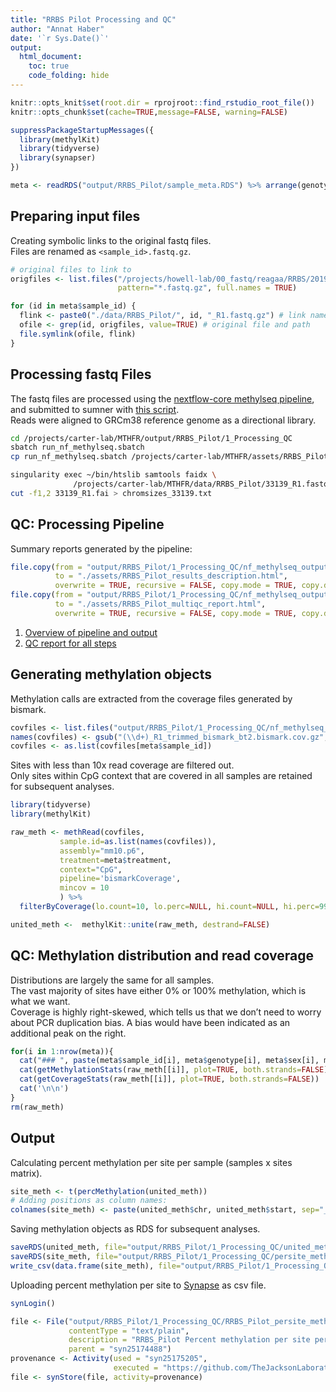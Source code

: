 ```yaml
---
title: "RRBS Pilot Processing and QC"
author: "Annat Haber"
date: '`r Sys.Date()`'
output:
  html_document:
    toc: true
    code_folding: hide
---
```


```r
knitr::opts_knit$set(root.dir = rprojroot::find_rstudio_root_file())
knitr::opts_chunk$set(cache=TRUE,message=FALSE, warning=FALSE)
```

```r
suppressPackageStartupMessages({
  library(methylKit)
  library(tidyverse)
  library(synapser)
})
```

```r
meta <- readRDS("output/RRBS_Pilot/sample_meta.RDS") %>% arrange(genotype,sex, age)
```

## Preparing input files
Creating symbolic links to the original fastq files.  
Files are renamed as `<sample_id>.fastq.gz`.   
```r
# original files to link to
origfiles <- list.files("/projects/howell-lab/00_fastq/reagaa/RRBS/20190820_19-howell-005-run4",
                        pattern="*.fastq.gz", full.names = TRUE)

for (id in meta$sample_id) {
  flink <- paste0("./data/RRBS_Pilot/", id, "_R1.fastq.gz") # link name
  ofile <- grep(id, origfiles, value=TRUE) # original file and path
  file.symlink(ofile, flink)
}

```

## Processing fastq Files
The fastq files are processed using the [nextflow-core methylseq pipeline](https://github.com/nf-core/methylseq), and submitted to sumner with [this script](assets/RRBS_Pilot_run_nf_methylseq.sbatch).  
Reads were aligned to GRCm38 reference genome as a directional library. 
```bash
cd /projects/carter-lab/MTHFR/output/RRBS_Pilot/1_Processing_QC
sbatch run_nf_methylseq.sbatch
cp run_nf_methylseq.sbatch /projects/carter-lab/MTHFR/assets/RRBS_Pilot_run_nf_methylseq.sbatch
```

```bash
singularity exec ~/bin/htslib samtools faidx \
              /projects/carter-lab/MTHFR/data/RRBS_Pilot/33139_R1.fastq.gz
cut -f1,2 33139_R1.fai > chromsizes_33139.txt

```
## QC: Processing Pipeline
Summary reports generated by the pipeline:
```r
file.copy(from = "output/RRBS_Pilot/1_Processing_QC/nf_methylseq_output/pipeline_info/results_description.html", 
          to = "./assets/RRBS_Pilot_results_description.html", 
          overwrite = TRUE, recursive = FALSE, copy.mode = TRUE, copy.date = TRUE)
file.copy(from = "output/RRBS_Pilot/1_Processing_QC/nf_methylseq_output/MultiQC/multiqc_report.html", 
          to = "./assets/RRBS_Pilot_multiqc_report.html", 
          overwrite = TRUE, recursive = FALSE, copy.mode = TRUE, copy.date = TRUE)
```
1. [Overview of pipeline and output](assets/RRBS_Pilot_results_description.html)  
2. [QC report for all steps](assets/RRBS_Pilot_multiqc_report.html)  

## Generating methylation objects 
Methylation calls are extracted from the coverage files generated by bismark.  
```r
covfiles <- list.files("output/RRBS_Pilot/1_Processing_QC/nf_methylseq_output/bismark_methylation_calls/methylation_coverage", full.names = TRUE)
names(covfiles) <- gsub("(\\d+)_R1_trimmed_bismark_bt2.bismark.cov.gz", "\\1", basename(covfiles))
covfiles <- as.list(covfiles[meta$sample_id])
```

Sites with less than 10x read coverage are filtered out.  
Only sites within CpG context that are covered in all samples are retained for subsequent analyses.
```r
library(tidyverse)
library(methylKit)

raw_meth <- methRead(covfiles,
           sample.id=as.list(names(covfiles)),
           assembly="mm10.p6",
           treatment=meta$treatment,
           context="CpG",
           pipeline='bismarkCoverage',
           mincov = 10
           ) %>%
  filterByCoverage(lo.count=10, lo.perc=NULL, hi.count=NULL, hi.perc=99.9)
```

```r
united_meth <-  methylKit::unite(raw_meth, destrand=FALSE)
```

## QC: Methylation distribution and read coverage {.tabset .tabset-fade .tabset-pills}
Distributions are largely the same for all samples.  
The vast majority of sites have either 0% or 100% methylation, which is what we want.  
Coverage is highly right-skewed, which tells us that we don't need to worry about PCR duplication bias. A bias would have been indicated as an additional peak on the right.

```r
for(i in 1:nrow(meta)){
  cat("### ", paste(meta$sample_id[i], meta$genotype[i], meta$sex[i], meta$age[i], sep="_"),"\n")
  cat(getMethylationStats(raw_meth[[i]], plot=TRUE, both.strands=FALSE))
  cat(getCoverageStats(raw_meth[[i]], plot=TRUE, both.strands=FALSE))
  cat('\n\n')
}
rm(raw_meth)
```

## Output

Calculating percent methylation per site per sample (samples x sites matrix).
```r
site_meth <- t(percMethylation(united_meth))
# Adding positions as column names:
colnames(site_meth) <- paste(united_meth$chr, united_meth$start, sep="_")
```

Saving methylation objects as RDS for subsequent analyses.
```r
saveRDS(united_meth, file="output/RRBS_Pilot/1_Processing_QC/united_meth.RDS")
saveRDS(site_meth, file="output/RRBS_Pilot/1_Processing_QC/persite_meth.RDS")
write_csv(data.frame(site_meth), file="output/RRBS_Pilot/1_Processing_QC/RRBS_Pilot_persite_meth.csv")

```

Uploading percent methylation per site to [Synapse](https://www.synapse.org/#!Synapse:syn23573590/wiki/607402) as csv file.
```r
synLogin() 

file <- File("output/RRBS_Pilot/1_Processing_QC/RRBS_Pilot_persite_meth.csv",
             contentType = "text/plain",
             description = "RRBS_Pilot Percent methylation per site per sample",
             parent = "syn25174488")
provenance <- Activity(used = "syn25175205",
                       executed = "https://github.com/TheJacksonLaboratory/MTHFR_C667T/blob/master/RRBS_Pilot_1_Processing_QC.Rmd")
file <- synStore(file, activity=provenance)

```